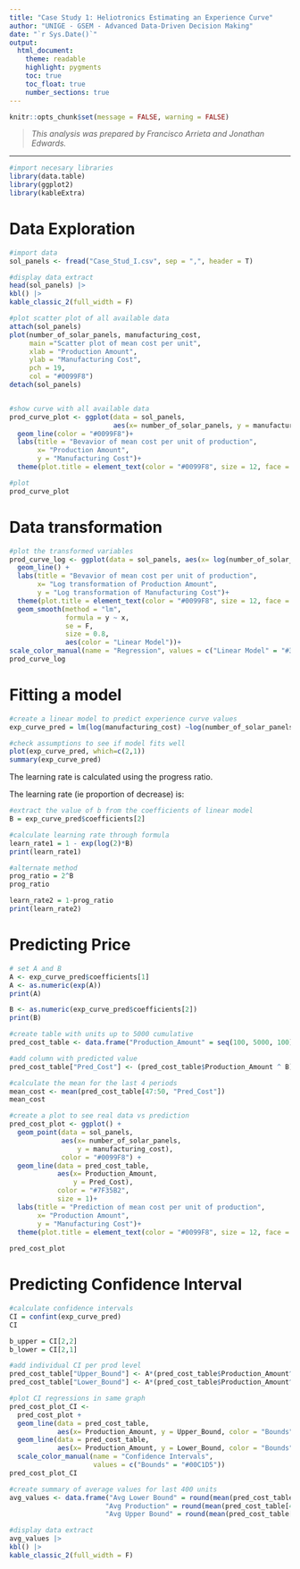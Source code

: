 ```yaml
---
title: "Case Study 1: Heliotronics Estimating an Experience Curve"
author: "UNIGE - GSEM - Advanced Data-Driven Decision Making"
date: "`r Sys.Date()`"
output: 
  html_document: 
    theme: readable
    highlight: pygments
    toc: true
    toc_float: true
    number_sections: true
---
```


```r
knitr::opts_chunk$set(message = FALSE, warning = FALSE)
```

> *This analysis was prepared by Francisco Arrieta and Jonathan Edwards.*

------------------------------------------------------------------------

```r
#import necesary libraries
library(data.table)
library(ggplot2)
library(kableExtra)
```

# Data Exploration

```r
#import data
sol_panels <- fread("Case_Stud_I.csv", sep = ",", header = T)

#display data extract
head(sol_panels) |> 
kbl() |> 
kable_classic_2(full_width = F)

#plot scatter plot of all available data
attach(sol_panels)
plot(number_of_solar_panels, manufacturing_cost, 
     main ="Scatter plot of mean cost per unit", 
     xlab = "Production Amount", 
     ylab = "Manufacturing Cost", 
     pch = 19, 
     col = "#0099F8")
detach(sol_panels)


#show curve with all available data
prod_curve_plot <- ggplot(data = sol_panels, 
                          aes(x= number_of_solar_panels, y = manufacturing_cost)) +
  geom_line(color = "#0099F8")+
  labs(title = "Bevavior of mean cost per unit of production", 
       x= "Production Amount", 
       y = "Manufacturing Cost")+
  theme(plot.title = element_text(color = "#0099F8", size = 12, face = "bold"))

#plot
prod_curve_plot
```

# Data transformation

```r
#plot the transformed variables
prod_curve_log <- ggplot(data = sol_panels, aes(x= log(number_of_solar_panels), y = log(manufacturing_cost), color = "Log Transformed")) +
  geom_line() +
  labs(title = "Bevavior of mean cost per unit of production", 
       x= "Log transformation of Production Amount", 
       y = "Log transformation of Manufacturing Cost")+
  theme(plot.title = element_text(color = "#0099F8", size = 12, face = "bold"))+
  geom_smooth(method = "lm", 
              formula = y ~ x, 
              se = F,
              size = 0.8,
              aes(color = "Linear Model"))+
scale_color_manual(name = "Regression", values = c("Linear Model" = "#387C2C", "Log Transformed" = "black"))
prod_curve_log

```

# Fitting a model

```r
#create a linear model to predict experience curve values
exp_curve_pred = lm(log(manufacturing_cost) ~log(number_of_solar_panels), data = sol_panels)

#check assumptions to see if model fits well
plot(exp_curve_pred, which=c(2,1))
summary(exp_curve_pred)

```

The learning rate is calculated using the progress ratio. 

\begin{aligned}
y &= A \cdot X^{b}\\

\tilde y &= A \cdot (2X)^{b}\\

\frac{\tilde y}{y} &= \frac{A \cdot (2X)^{b}}{A \cdot X^{b}} = 2^{b}\\
Progress &\quad ratio = 2^{b}\\
\end{aligned}

The learning rate (ie proportion of decrease) is:

\begin{aligned}
Learning \quad rate&: 1 - Progress \quad ratio\\
1- \frac{\tilde y}{y} &= 1 - 2^{b}
\end{aligned}

```r
#extract the value of b from the coefficients of linear model
B = exp_curve_pred$coefficients[2]

#calculate learning rate through formula 
learn_rate1 = 1 - exp(log(2)*B)
print(learn_rate1)

#alternate method
prog_ratio = 2^B
prog_ratio

learn_rate2 = 1-prog_ratio
print(learn_rate2)

```

# Predicting Price

```r
# set A and B
A <- exp_curve_pred$coefficients[1]
A <- as.numeric(exp(A))
print(A)

B <- as.numeric(exp_curve_pred$coefficients[2])
print(B)

#create table with units up to 5000 cumulative
pred_cost_table <- data.frame("Production_Amount" = seq(100, 5000, 100))

#add column with predicted value
pred_cost_table["Pred_Cost"] <- (pred_cost_table$Production_Amount ^ B)*A

#calculate the mean for the last 4 periods
mean_cost <- mean(pred_cost_table[47:50, "Pred_Cost"])
mean_cost
```

```r
#create a plot to see real data vs prediction
pred_cost_plot <- ggplot() +
  geom_point(data = sol_panels, 
             aes(x= number_of_solar_panels, 
                 y = manufacturing_cost), 
             color = "#0099F8") +
  geom_line(data = pred_cost_table, 
            aes(x= Production_Amount, 
                y = Pred_Cost), 
            color = "#7F35B2", 
            size = 1)+
  labs(title = "Prediction of mean cost per unit of production", 
       x= "Production Amount", 
       y = "Manufacturing Cost")+
  theme(plot.title = element_text(color = "#0099F8", size = 12, face = "bold"))
  
pred_cost_plot

```

# Predicting Confidence Interval

```r
#calculate confidence intervals
CI = confint(exp_curve_pred)
CI

b_upper = CI[2,2]
b_lower = CI[2,1]

#add individual CI per prod level
pred_cost_table["Upper_Bound"] <- A*(pred_cost_table$Production_Amount^b_upper)
pred_cost_table["Lower_Bound"] <- A*(pred_cost_table$Production_Amount^b_lower)

#plot CI regressions in same graph
pred_cost_plot_CI <- 
  pred_cost_plot + 
  geom_line(data = pred_cost_table, 
            aes(x= Production_Amount, y = Upper_Bound, color = "Bounds"))+
  geom_line(data = pred_cost_table, 
            aes(x= Production_Amount, y = Lower_Bound, color = "Bounds"))+
  scale_color_manual(name = "Confidence Intervals", 
                     values = c("Bounds" = "#00C1D5"))
pred_cost_plot_CI

#create summary of average values for last 400 units
avg_values <- data.frame("Avg Lower Bound" = round(mean(pred_cost_table[47:50,3]),2),
                        "Avg Production" = round(mean(pred_cost_table[47:50,2]),2),
                        "Avg Upper Bound" = round(mean(pred_cost_table[47:50,4]),2))

#display data extract
avg_values |> 
kbl() |> 
kable_classic_2(full_width = F)

```
